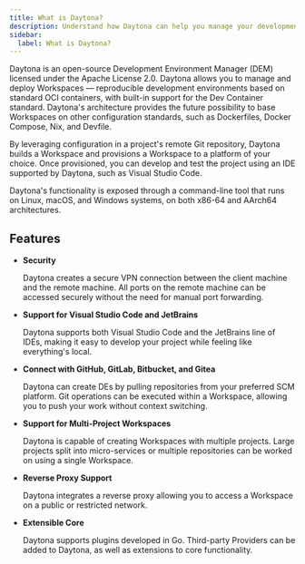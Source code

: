 ```yaml
---
title: What is Daytona?
description: Understand how Daytona can help you manage your development environments.
sidebar:
  label: What is Daytona?
---
```


Daytona is an open-source Development Environment Manager (DEM) licensed under the Apache License 2.0.
Daytona allows you to manage and deploy Workspaces — reproducible development environments based on standard OCI containers, with built-in support for the Dev Container standard.
Daytona's architecture provides the future possibility to base Workspaces on other configuration standards, such as Dockerfiles, Docker Compose, Nix, and Devfile.

By leveraging configuration in a project's remote Git repository, Daytona builds a Workspace and provisions a Workspace to a platform of your choice.
Once provisioned, you can develop and test the project using an IDE supported by Daytona, such as Visual Studio Code.

Daytona's functionality is exposed through a command-line tool that runs on Linux, macOS, and Windows systems, on both x86-64 and AArch64 architectures.

## Features

* __Security__

    Daytona creates a secure VPN connection between the client machine and the remote machine.
    All ports on the remote machine can be accessed securely without the need for manual port forwarding.

* __Support for Visual Studio Code and JetBrains__

    Daytona supports both Visual Studio Code and the JetBrains line of IDEs, making it easy to develop your project while feeling like everything's local.

* __Connect with GitHub, GitLab, Bitbucket, and Gitea__

    Daytona can create DEs by pulling repositories from your preferred SCM platform. Git operations can be executed within a Workspace, allowing you to push your work without context switching.

* __Support for Multi-Project Workspaces__

    Daytona is capable of creating Workspaces with multiple projects.
    Large projects split into micro-services or multiple repositories can be worked on using a single Workspace.

* __Reverse Proxy Support__

    Daytona integrates a reverse proxy allowing you to access a Workspace on a public or restricted network.

* __Extensible Core__

    Daytona supports plugins developed in Go.
    Third-party Providers can be added to Daytona, as well as extensions to core functionality.
